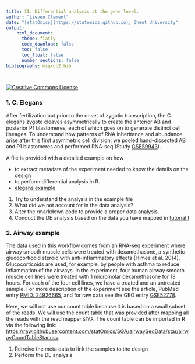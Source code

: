 ```yaml
---
title: II. Differential analysis at the gene level. 
author: "Lieven Clement"
date: "[statOmics](https://statomics.github.io), Ghent University"
output:
    html_document:
      theme: flatly     
      code_download: false
      toc: false
      toc_float: false
      number_sections: false
bibliography: msqrob2.bib

---
```


<a rel="license" href="https://creativecommons.org/licenses/by-nc-sa/4.0"><img alt="Creative Commons License" style="border-width:0" src="https://i.creativecommons.org/l/by-nc-sa/4.0/88x31.png" /></a>

### 1. C. Elegans 

After fertilization but prior to the onset of zygotic transcription, the C. elegans zygote cleaves asymmetrically to create the anterior AB and posterior P1 blastomeres, each of which goes on to generate distinct cell lineages. To understand how patterns of RNA inheritance and abundance arise after this first asymmetric cell division, we pooled hand-dissected AB and P1 blastomeres and performed RNA-seq (Study [GSE59943](https://www.ncbi.nlm.nih.gov/geo/query/acc.cgi?acc=GSE59943)).

A file is provided with a detailed example on how 

- to extract metadata of the experiment needed to know the details on the design 
- to perform differential analysis in R.
- [elegans example](./elegansDE.html)

1. Try to understand the analysis in the example file
2. What did we not account for in the data analysis? 
3. Alter the rmarkdown code to provide a proper data analysis. 
4. Conduct the DE analysis based on the data you have mapped in [tutorial I]()

### 2. Airway example 

The data used in this workflow comes from an RNA-seq experiment where airway smooth muscle cells were treated with dexamethasone, a synthetic glucocorticoid steroid with anti-inflammatory effects (Himes et al. 2014). Glucocorticoids are used, for example, by people with asthma to reduce inflammation of the airways. In the experiment, four human airway smooth muscle cell lines were treated with 1 micromolar dexamethasone for 18 hours. For each of the four cell lines, we have a treated and an untreated sample. For more description of the experiment see the article, PubMed entry [PMID: 24926665](https://pubmed.ncbi.nlm.nih.gov/24926665/), and for raw data see the GEO entry [GSE52778](https://www.ncbi.nlm.nih.gov/geo/query/acc.cgi?acc=GSE52778).

Here, we will not use our count table because it is based on a small subset of the reads. 
We will use the count table that was provided after mapping all the reads with the read mapper `STAR`. The count table can be imported in R via the following link: [https://raw.githubusercontent.com/statOmics/SGA/airwaySeqData/star/airwayCountTableStar.csv](https://raw.githubusercontent.com/statOmics/SGA/airwaySeqData/star/airwayCountTableStar.csv)

1. Retreive the meta data to link the samples to the design 
2. Perform the DE analysis